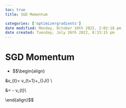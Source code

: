 ```yaml
---
toc: true
title: SGD Momentum

categories: ['optimizergradients']
date modified: Monday, October 10th 2022, 2:02:18 pm
date created: Tuesday, July 26th 2022, 8:33:15 pm
---
```


# SGD Momentum
- $$\begin{align}

&v_{t}= \gamma v_{t+1}+\eta \cdot \nabla_{\theta}J(\theta) \\

&\theta = \theta- v_{t}\\

\end{align}$$



